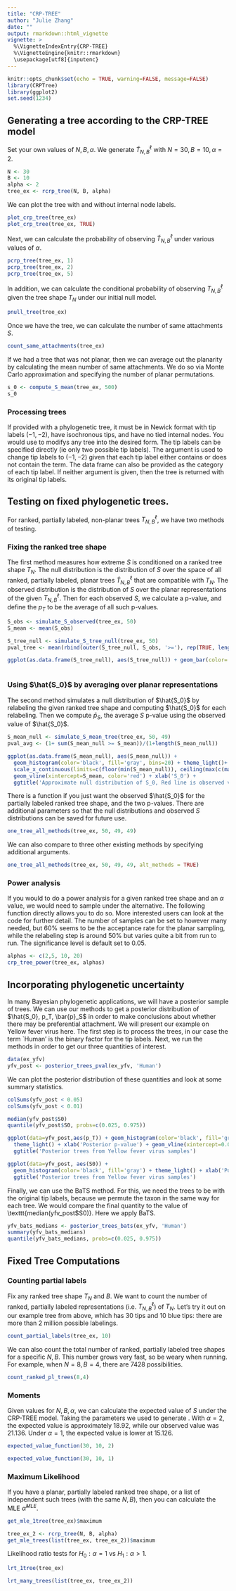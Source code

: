 ```yaml
---
title: "CRP-TREE"
author: "Julie Zhang"
date: ""
output: rmarkdown::html_vignette
vignette: >
  %\VignetteIndexEntry{CRP-TREE}
  %\VignetteEngine{knitr::rmarkdown}
  \usepackage[utf8]{inputenc}
---
```


```r
knitr::opts_chunk$set(echo = TRUE, warning=FALSE, message=FALSE)
library(CRPTree)
library(ggplot2)
set.seed(1234)

```

## Generating a tree according to the CRP-TREE model

Set your own values of $N, B, \alpha$. We generate $\tilde{T}^{\ell}_{N,B}$ with $N=30, B=10, \alpha=2$.

```r
N <- 30
B <- 10
alpha <- 2
tree_ex <- rcrp_tree(N, B, alpha)

```

We can plot the tree with and without internal node labels. 
 
```r
plot_crp_tree(tree_ex)
plot_crp_tree(tree_ex, TRUE)
```

Next, we can calculate the probability of observing $\tilde{T}^{\ell}_{N,B}$ under various values of $\alpha$. 

```r
pcrp_tree(tree_ex, 1)
pcrp_tree(tree_ex, 2)
pcrp_tree(tree_ex, 5)

```

In addition, we can calculate the conditional probability of observing $T^{\ell}_{N,B}$ given the tree shape $T_N$ under our initial null model.

```r
pnull_tree(tree_ex)
```

Once we have the tree, we can calculate the number of same attachments $S$. 

```r
count_same_attachments(tree_ex)
```

If we had a tree that was not planar, then we can average out the planarity by calculating the mean number of same attachments. We do so via Monte Carlo approximation and specifying the number of planar permutations. 

```r
s_0 <- compute_S_mean(tree_ex, 500)
s_0
```

### Processing trees 
If provided with a phylogenetic tree, it must be in Newick format with tip labels $(-1, -2)$, have isochronous tips, and have no tied internal nodes. You would use \texttt{process\_tree} to modifys any tree into the desired form. The tip labels can be specified directly (ie only two possible tip labels). The argument \texttt{term} is used to change tip labels to $(-1,-2)$ given that each tip label either contains or does not contain the term. The data frame \texttt{tip\_corresponding} can also be provided as the category of each tip label. If neither argument is given, then the tree is returned with its original tip labels. 

## Testing on fixed phylogenetic trees. 

For ranked, partially labeled, non-planar trees $T^{\ell}_{N,B}$, we have two methods of testing.

### Fixing the ranked tree shape
The first method measures how extreme $S$ is conditioned on a ranked tree shape $T_N$. The null distribution is the distribution of $S$ over the space of all ranked, partially labeled, planar trees $\tilde{T}^{\ell}_{N,B}$ that are compatible with $T_N$. The observed distribution is the distribution of $S$ over the planar representations of the given $T^{\ell}_{N,B}$. Then for each observed $S$, we calculate a p-value, and define the \textbf{tree shape conditioned p-value} $p_T$ to be the average of all such p-values. 

```r
S_obs <- simulate_S_observed(tree_ex, 50)
S_mean <- mean(S_obs)

S_tree_null <- simulate_S_tree_null(tree_ex, 50)
pval_tree <- mean(rbind(outer(S_tree_null, S_obs, '>='), rep(TRUE, length(S_obs))))

ggplot(as.data.frame(S_tree_null), aes(S_tree_null)) + geom_bar(color='black', fill='gray') + theme_light()+ xlab('S') + ggtitle('Approximate null distribution of S conditional on T_N')
  
```

### Using $\hat{S_0}$ by averaging over planar representations

The second method simulates a null distribution of $\hat{S_0}$ by relabeling the given ranked tree shape and computing $\hat{S_0}$ for each relabeling. Then we compute $\bar{p}_S$, the average $S$ p-value using the observed value of $\hat{S_0}$.

```r
S_mean_null <- simulate_S_mean_tree(tree_ex, 50, 49)
pval_avg <- (1+ sum(S_mean_null >= S_mean))/(1+length(S_mean_null))

ggplot(as.data.frame(S_mean_null), aes(S_mean_null)) + 
  geom_histogram(color='black', fill='gray', bins=20) + theme_light()+
  scale_x_continuous(limits=c(floor(min(S_mean_null)), ceiling(max(c(max(S_mean_null), S_mean))))) +
  geom_vline(xintercept=S_mean, color='red') + xlab('S_0') + 
  ggtitle('Approximate null distribution of S_0, Red line is observed value')
```

There is a function if you just want the observed $\hat{S_0}$ for the partially labeled ranked tree shape, and the two p-values. There are additional parameters so that the null distributions and observed $S$ distributions can be saved for future use. 

```r
one_tree_all_methods(tree_ex, 50, 49, 49)
```

We can also compare to three other existing methods by specifying additional arguments.
```r
one_tree_all_methods(tree_ex, 50, 49, 49, alt_methods = TRUE)
```

### Power analysis
If you would to do a power analysis for a given ranked tree shape and an $\alpha$ value, we would need to sample under the alternative. The following function directly allows you to do so. More interested users can look at the code for further detail. The number of samples can be set to however many needed, but 60\% seems to be the acceptance rate for the planar sampling, while the relabeling step is around 50\% but varies quite a bit from run to run. The significance level is default set to 0.05. 


```r
alphas <- c(2,5, 10, 20)
crp_tree_power(tree_ex, alphas)
```

## Incorporating phylogenetic uncertainty 
In many Bayesian phylogenetic applications, we will have a posterior sample of trees. We can use our methods to get a posterior distribution of $\hat{S_0}, p_T, \bar{p}_S$ in order to make conclusions about whether there may be preferential attachment. We will present our example on Yellow fever virus here. The first step is to process the trees, in our case the term `Human' is the binary factor for the tip labels. Next, we run the methods in order to get our three quantities of interest. 

```r

data(ex_yfv)
yfv_post <- posterior_trees_pval(ex_yfv, 'Human')
```

We can plot the posterior distribution of these quantities and look at some summary statistics.

```r
colSums(yfv_post < 0.05)
colSums(yfv_post < 0.01)

median(yfv_post$S0)
quantile(yfv_post$S0, probs=c(0.025, 0.975))

ggplot(data=yfv_post,aes(p_T)) + geom_histogram(color='black', fill='gray') + 
  theme_light() + xlab('Posterior p-value') + geom_vline(xintercept=0.05, color='red') + 
  ggtitle('Posterior trees from Yellow fever virus samples') 

ggplot(data=yfv_post, aes(S0)) + 
  geom_histogram(color='black', fill='gray') + theme_light() + xlab('Posterior S0') +
  ggtitle('Posterior trees from Yellow fever virus samples') 
```

Finally, we can use the BaTS method. For this, we need the trees to be with the original tip labels, because we permute the taxon in the same way for each tree. We would compare the final quantity \texttt{yfv_bats_medians} to the value of \texttt{median(yfv_post$S0)}. Here we apply BaTS. 

```r
yfv_bats_medians <- posterior_trees_bats(ex_yfv, 'Human')
summary(yfv_bats_medians)
quantile(yfv_bats_medians, probs=c(0.025, 0.975))
```

## Fixed Tree Computations

### Counting partial labels
Fix any ranked tree shape $T_N$ and $B$. We want to count the number of ranked, partially labeled representations (i.e. $T^{\ell}_{N,B}$) of $T_N$. Let's try it out on our example tree from above, which has 30 tips and 10 blue tips: there are more than 2 million possible labelings. 

```r
count_partial_labels(tree_ex, 10)
```

We can also count the total number of ranked, partially labeled tree shapes for a specific $N,B$. This number grows very fast, so be weary when running. For example, when $N=8, B=4$, there are 7428 possibilities.

```r
count_ranked_pl_trees(8,4)
```


### Moments
Given values for $N,B,\alpha$, we can calculate the expected value of $S$ under the CRP-TREE model. Taking the parameters we used to generate \texttt{tree_ex}. With $\alpha=2$, the expected value is approximately 18.92, while our observed value was 21.136. Under $\alpha=1$, the expected value is lower at 15.126. 

```r
expected_value_function(30, 10, 2)

expected_value_function(30, 10, 1)
```

### Maximum Likelihood
If you have a planar, partially labeled ranked tree shape, or a list of independent such trees (with the same $N,B$), then you can calculate the MLE $\hat{\alpha}^{MLE}$.  

```r
get_mle_1tree(tree_ex)$maximum

tree_ex_2 <- rcrp_tree(N, B, alpha)
get_mle_trees(list(tree_ex, tree_ex_2))$maximum
```

Likelihood ratio tests for $H_0:\alpha=1$ vs $H_1 : \alpha>1$. 

```r
lrt_1tree(tree_ex)

lrt_many_trees(list(tree_ex, tree_ex_2))
```



